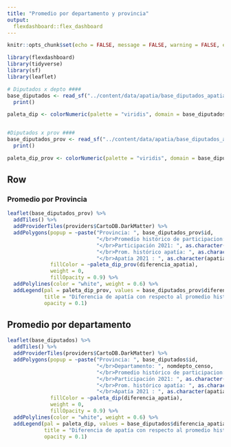 ```yaml
---
title: "Promedio por departamento y provincia"
output: 
  flexdashboard::flex_dashboard
---
```


```r
knitr::opts_chunk$set(echo = FALSE, message = FALSE, warning = FALSE, error = FALSE)

library(flexdashboard)
library(tidyverse)
library(sf)
library(leaflet)

# Diputados x depto ####
base_diputados <- read_sf("../content/data/apatia/base_diputados_apatia.geojson") %>%
  print()

paleta_dip <- colorNumeric(palette = "viridis", domain = base_diputados$diferencia_apatia, reverse = T)


#Diputados x prov ####
base_diputados_prov <- read_sf("../content/data/apatia/base_diputados_apatiaProv.geojson") %>%
  print()

paleta_dip_prov <- colorNumeric(palette = "viridis", domain = base_diputados_prov$diferencia_apatia, reverse = T)

```


Row {data-width=600}
-------------------------------------

### Promedio por Provincia

```r
leaflet(base_diputados_prov) %>%
  addTiles() %>%
  addProviderTiles(providers$CartoDB.DarkMatter) %>%
  addPolygons(popup = ~paste("Provincia: ", base_diputados_prov$id,
                             "</br>Promedio histórico de participacion: ", as.character(promedio_participacion),
                             "</br>Participación 2021: ", as.character(participacion),
                             "</br>Prom. histórico apatía: ", as.character(promedio_apatia),
                             "</br>Apatía 2021 : ", as.character(apatia)),
              fillColor = ~paleta_dip_prov(diferencia_apatia),
              weight = 0,
              fillOpacity = 0.9) %>%
  addPolylines(color = "white", weight = 0.6) %>%
  addLegend(pal = paleta_dip_prov, values = base_diputados_prov$diferencia_apatia,
            title = "Diferencia de apatía con respecto al promedio histórico",
            opacity = 0.1)

```



## Promedio por departamento

```r
leaflet(base_diputados) %>%
  addTiles() %>%
  addProviderTiles(providers$CartoDB.DarkMatter) %>%
  addPolygons(popup = ~paste("Provincia: ", base_diputados$id,
                             "</br>Departamento: ", nomdepto_censo,
                             "</br>Promedio histórico de participacion: ", as.character(promedio_participacion),
                             "</br>Participación 2021: ", as.character(participacion),
                             "</br>Prom. histórico apatía: ", as.character(promedio_apatia),
                             "</br>Apatía 2021 : ", as.character(apatia)),
              fillColor = ~paleta_dip(diferencia_apatia),
              weight = 0,
              fillOpacity = 0.9) %>%
  addPolylines(color = "white", weight = 0.6) %>%
  addLegend(pal = paleta_dip, values = base_diputados$diferencia_apatia,
            title = "Diferencia de apatía con respecto al promedio histórico",
            opacity = 0.1)
```